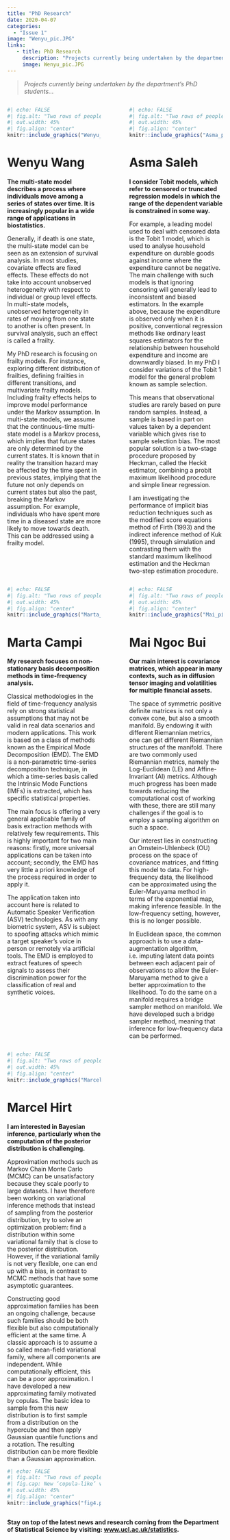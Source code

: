 ```yaml
---
title: "PhD Research"
date: 2020-04-07
categories:
  - "Issue 1"
image: "Wenyu_pic.JPG" 
links: 
   - title: PhD Research
     description: "Projects currently being undertaken by the department’s PhD students… " 
     image: Wenyu_pic.JPG
---
```


> *Projects currently being undertaken by the department’s PhD students…*



:::: {.columns}

::: {.column width="45%"}

```r
#| echo: FALSE
#| fig.alt: "Two rows of people in karting attire and mostly with happy faces."
#| out.width: 45%
#| fig.align: "center"
knitr::include_graphics("Wenyu_pic.JPG")
```

# Wenyu Wang

**The multi-state model describes a process where individuals move among a series of states over time. It is increasingly popular in a wide range of applications in biostatistics.** 

Generally, if death is one state, the multi-state model can be seen as an extension of survival analysis. In most studies, covariate effects are fixed effects. These effects do not take into account unobserved heterogeneity with respect to individual or group level effects. In multi-state models, unobserved heterogeneity in rates of moving from one state to another is often present. In survival analysis, such an effect is called a frailty. 

My PhD research is focusing on frailty models. For instance, exploring different distribution of frailties, defining frailties in different transitions, and multivariate frailty models. Including frailty effects helps to improve model performance under the Markov assumption. 
In multi-state models, we assume that the continuous-time multi-state model is a Markov process, which implies that future states are only determined by the current states. It is known that in reality the transition hazard may be affected by the time spent in previous states, implying that the future not only depends on current states but also the past, breaking the Markov assumption. For example, individuals who have spent more time in a diseased state are more likely to move towards death. This can be addressed using a frailty model.


:::

::: {.column width="5%"}
<!-- empty column to create gap -->
:::

::: {.column width="45%"}

```r
#| echo: FALSE
#| fig.alt: "Two rows of people in karting attire and mostly with happy faces."
#| out.width: 45%
#| fig.align: "center"
knitr::include_graphics("Asma_pic.jpg")
```

# Asma Saleh

**I consider Tobit models, which refer to censored or truncated regression models in which the range of the dependent variable is constrained in some way.**

For example, a leading model used to deal with censored data is the Tobit 1 model, which is used to analyse household expenditure on durable goods against income where the expenditure cannot be negative. The main challenge with such models is that ignoring censoring will generally lead to inconsistent and biased estimators. In the example above, because the expenditure is observed only when it is positive, conventional regression methods like ordinary least squares estimators for the relationship between household expenditure and income are downwardly biased. 
In my PhD I consider variations of the Tobit 1 model for the general problem known as sample selection. 

This means that observational studies are rarely based on pure random samples. Instead, a sample is based in part on values taken by a dependent variable which gives rise to sample selection bias. The most popular solution is a two-stage procedure proposed by Heckman, called the Heckit estimator, combining a probit maximum likelihood procedure and simple linear regression. 

I am investigating the performance of implicit bias reduction techniques such as the modified score equations method of Firth (1993) and the indirect inference method of Kuk (1995), through simulation and contrasting them with the standard maximum likelihood estimation and the Heckman two-step estimation procedure. 


:::

::::


:::: {.columns}

::: {.column width="45%"}

```r
#| echo: FALSE
#| fig.alt: "Two rows of people in karting attire and mostly with happy faces."
#| out.width: 45%
#| fig.align: "center"
knitr::include_graphics("Marta_pic.jpg")
```

# Marta Campi

**My research focuses on non-stationary basis decomposition methods in time-frequency analysis.**

Classical methodologies in the field of time-frequency analysis rely on strong statistical assumptions that may not be valid in real data scenarios and modern applications. This work is based on a class of methods known as the Empirical Mode Decomposition (EMD). The EMD is a non-parametric time-series decomposition technique, in which a time-series basis called the Intrinsic Mode Functions (IMFs) is extracted, which has specific statistical properties. 

The main focus is offering a very general applicable family of basis extraction methods with relatively few requirements. This is highly important for two main reasons: firstly, more universal applications can be taken into account; secondly, the EMD has very little a priori knowledge of the process required in order to apply it. 

The application taken into account here is related to Automatic Speaker Verification (ASV) technologies. As with any biometric system, ASV is subject to spoofing attacks which mimic a target speaker's voice in person or remotely via artificial tools. The EMD is employed to extract features of speech signals to assess their discrimination power for the classification of real and synthetic voices.


:::

::: {.column width="5%"}
<!-- empty column to create gap -->
:::

::: {.column width="45%"}

```r
#| echo: FALSE
#| fig.alt: "Two rows of people in karting attire and mostly with happy faces."
#| out.width: 45%
#| fig.align: "center"
knitr::include_graphics("Mai_pic.jpg")
```

# Mai Ngoc Bui

**Our main interest is covariance matrices, which appear in many contexts, such as in diffusion tensor imaging and volatilities for multiple financial assets.**

The space of symmetric positive definite matrices is not only a convex cone, but also a smooth manifold. By endowing it with different Riemannian metrics, one can get different Riemannian structures of the manifold. There are two commonly used Riemannian metrics, namely the Log-Euclidean (LE) and Affine-Invariant (AI) metrics. Although much progress has been made towards reducing the computational cost of working with these, there are still many challenges if the goal is to employ a sampling algorithm on such a space.  

Our interest lies in constructing an Ornstein-Uhlenbeck (OU) process on the space of covariance matrices, and fitting this model to data. For high-frequency data, the likelihood can be approximated using the Euler-Maruyama method in terms of the exponential map, making inference feasible. In the low-frequency setting, however, this is no longer possible. 

In Euclidean space, the common approach is to use a data-augmentation algorithm, i.e. imputing latent data points between each adjacent pair of observations to allow the Euler-Maruyama method to give a better approximation to the likelihood. To do the same on a manifold requires a bridge sampler method on manifold. We have developed such a bridge sampler method, meaning that inference for low-frequency data can be performed. 


:::

::::

:::: {.columns}

::: {.column width="45%"}

```r
#| echo: FALSE
#| fig.alt: "Two rows of people in karting attire and mostly with happy faces."
#| out.width: 45%
#| fig.align: "center"
knitr::include_graphics("Marcel_pic.png")
```

# Marcel Hirt

**I am interested in Bayesian inference, particularly when the computation of the posterior distribution is challenging.** 

Approximation methods such as Markov Chain Monte Carlo (MCMC) can be unsatisfactory because they scale poorly to large datasets. I have therefore been working on variational inference methods that instead of sampling from the posterior distribution, try to solve an optimization problem: find a distribution within some variational family that is close to the posterior distribution. However, if the variational family is not very flexible, one can end up with a bias, in contrast to MCMC methods that have some asymptotic guarantees.  

Constructing good approximation families has been an ongoing challenge, because such families should be both flexible but also computationally efficient at the same time. A classic approach is to assume a so called mean-field variational family, where all components are independent. While computationally efficient, this can be a poor approximation. I have developed a new approximating family motivated by copulas. The basic idea to sample from this new distribution is to first sample from a distribution on the hypercube and then apply Gaussian quantile functions and a rotation. The resulting distribution can be more flexible than a Gaussian approximation.

```r
#| echo: FALSE
#| fig.alt: "Two rows of people in karting attire and mostly with happy faces."
#| fig.cap: New ‘copula-like’ variational family approximation
#| out.width: 45%
#| fig.align: "center"
knitr::include_graphics("fig4.png")
```

:::

::: {.column width="5%"}
<!-- empty column to create gap -->
:::

::: {.column width="45%"}

<!--another empty column-->

:::

::::


**Stay on top of the latest news and research coming from the Department of Statistical Science by visiting: [www.ucl.ac.uk/statistics](https://www.ucl.ac.uk/statistics).**